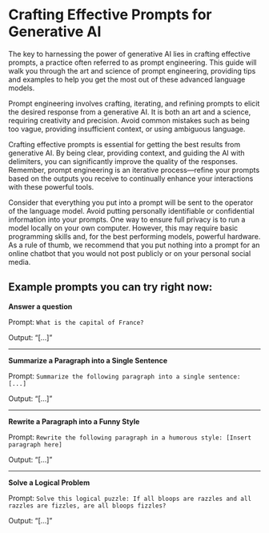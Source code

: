 # Crafting Effective Prompts for Generative AI

The key to harnessing the power of generative AI lies in crafting effective prompts, a practice often referred to as prompt engineering. This guide will walk you through the art and science of prompt engineering, providing tips and examples to help you get the most out of these advanced language models.

Prompt engineering involves crafting, iterating, and refining prompts to elicit the desired response from a generative AI. It is both an art and a science, requiring creativity and precision. Avoid common mistakes such as being too vague, providing insufficient context, or using ambiguous language. 

Crafting effective prompts is essential for getting the best results from generative AI. By being clear, providing context, and guiding the AI with delimiters, you can significantly improve the quality of the responses. Remember, prompt engineering is an iterative process—refine your prompts based on the outputs you receive to continually enhance your interactions with these powerful tools. 

Consider that everything you put into a prompt will be sent to the operator of the language model. Avoid putting personally identifiable or confidential information into your prompts. One way to ensure full privacy is to run a model locally on your own computer. However, this may require basic programming skills and, for the best performing models, powerful hardware. As a rule of thumb, we recommend that you put nothing into a prompt for an online chatbot that you would not post publicly or on your personal social media. 

## Example prompts you can try right now:

**Answer a question**

Prompt: `What is the capital of France?`

Output: “[…]”

---

**Summarize a Paragraph into a Single Sentence**

Prompt: `Summarize the following paragraph into a single sentence: [...]`

Output: “[…]”

---

**Rewrite a Paragraph into a Funny Style**

Prompt: `Rewrite the following paragraph in a humorous style: [Insert paragraph here]`

Output: “[…]”

---

**Solve a Logical Problem**

Prompt: `Solve this logical puzzle: If all bloops are razzles and all razzles are fizzles, are all bloops fizzles?`

Output: “[…]”
